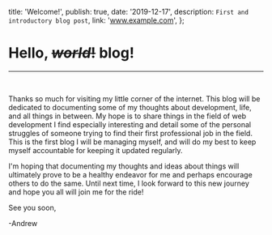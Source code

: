 

  title: 'Welcome!',
  publish: true,
  date: '2019-12-17',
  description: `First and introductory blog post`,
  link: 'www.example.com',
};

# Hello, ~~_world_!~~ blog!

---
<br />

Thanks so much for visiting my little corner of the internet. This blog will
be dedicated to documenting some of my thoughts about development, life, and
all things in between. My hope is to share things in the field of web
development I find especially interesting and detail some of the personal
struggles of someone trying to find their first professional job in the
field. This is the first blog I will be managing myself, and will do my best
to keep myself accountable for keeping it updated regularly.

I'm hoping that documenting my thoughts and ideas about things will
ultimately prove to be a healthy endeavor for me and perhaps encourage
others to do the same. Until next time, I look forward to this new journey
and hope you all will join me for the ride!

See you soon,

-Andrew